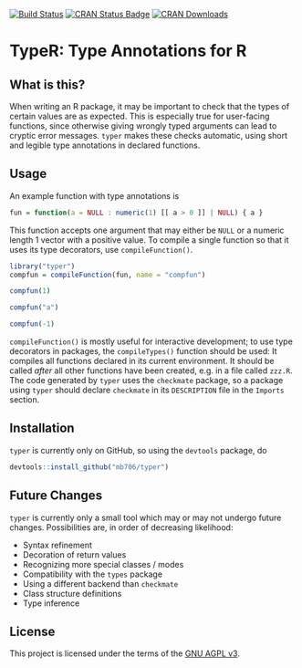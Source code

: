 [![Build Status](https://travis-ci.org/mb706/typer.svg?branch=master)](https://travis-ci.org/mb706/typer)
[![CRAN Status Badge](http://www.r-pkg.org/badges/version/typer)](https://CRAN.R-project.org/package=typer)
[![CRAN Downloads](http://cranlogs.r-pkg.org/badges/typer)](https://cran.rstudio.com/web/packages/typer/index.html)


# TypeR: Type Annotations for R

## What is this?

When writing an R package, it may be important to check that the types of certain values are as expected. This is especially true for user-facing functions, since otherwise giving wrongly typed arguments can lead to cryptic error messages. `typer` makes these checks automatic, using short and legible type annotations in declared functions.

## Usage

An example function with type annotations is
```r
fun = function(a = NULL : numeric(1) [[ a > 0 ]] | NULL) { a }
```
This function accepts one argument that may either be `NULL` or a numeric length 1 vector with a positive value. To compile a single function so that it uses its type decorators, use `compileFunction()`.
```r
library("typer")
compfun = compileFunction(fun, name = "compfun")

compfun(1)

compfun("a")

compfun(-1)
```

`compileFunction()` is mostly useful for interactive development; to use type decorators in packages, the `compileTypes()` function should be used: It compiles all functions declared in its current environment. It should be called *after* all other functions have been created, e.g. in a file called `zzz.R`. The code generated by `typer` uses the `checkmate` package, so a package using `typer` should declare `checkmate` in its `DESCRIPTION` file in the `Imports` section.

## Installation

`typer` is currently only on GitHub, so using the `devtools` package, do
```r
devtools::install_github("mb706/typer")
```

## Future Changes

`typer` is currently only a small tool which may or may not undergo future changes. Possibilities are, in order of decreasing likelihood:

* Syntax refinement
* Decoration of return values
* Recognizing more special classes / modes
* Compatibility with the `types` package
* Using a different backend than `checkmate`
* Class structure definitions
* Type inference

## License

This project is licensed under the terms of the [GNU AGPL v3](https://www.gnu.org/licenses/agpl-3.0.html).
